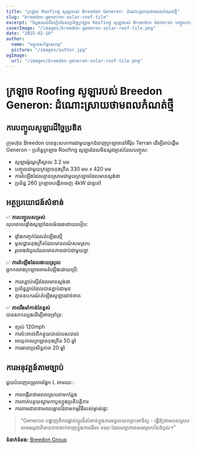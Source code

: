 ```yaml
---
title: "ក្រឡាច Roofing សូឡារបស់ Breedon Generon: ដំណោះស្រាយថាមពលកំណត់ថ្មី"
slug: "breedon-generon-solar-roof-tile"
excerpt: "ស្វែងយល់ពីរបៀបដែលប្រព័ន្ធក្រឡាច Roofing សូឡារបស់ Breedon Generon បញ្ចូលការបង្កើតថាមពលកំណត់ថ្មីជាមួយនឹងសម្រស់ក្រឡាចបុរាណ។"
coverImage: "/images/breedon-generon-solar-roof-tile.png"
date: "2025-02-10"
author:
  name: "មគ្គុទេសក៍ផ្ទះសកម្ម"
  picture: "/images/author.jpg"
ogImage:
  url: "/images/breedon-generon-solar-roof-tile.png"
---
```


# ក្រឡាច Roofing សូឡារបស់ Breedon Generon: ដំណោះស្រាយថាមពលកំណត់ថ្មី

## ការបញ្ចូលសូឡារដ៏ច្នៃប្រឌិត

ក្រុមហ៊ុន Breedon បានចុះសហការជាមួយអ្នកជំនាញក្រឡាចនៅអឺរ៉ុប Terran ដើម្បីចាប់ផ្តើម Generon - ប្រព័ន្ធក្រឡាច Roofing សូឡារដែលមិនសូវច្បាស់ដែលបញ្ចូល:

- សូឡារម៉ូណូគ្រីស្តាល 3.2 មម
- បញ្ចូលជាមួយក្រឡាចកុងក្រីត 330 មម x 420 មម
- ការតំឡើងដែលគ្មានស្រោមជាមួយក្រឡាចដែលមានស្តង់ដា
- ប្រព័ន្ធ 260 ក្រឡាចបង្កើតចេញ 4kW ជាទូទៅ

## អត្ថប្រយោជន៍សំខាន់

✅ **ការបញ្ចូលសម្រស់**  
លុបចោលផ្ទាំងសូឡាដែលធំធេងដោយរបៀប:
- ផ្ទាំងកញ្ចក់ដែលតំឡើងស្មើ
- មូលដ្ឋានកុងក្រីតដែលមានពណ៌សមស្រប
- រូបរាងដំបូលដែលមានភាពជាប់ជាមួយគ្នា

✅ **ការតំឡើងដែលងាយស្រួល**  
អ្នកកសាងក្រឡាចអាចតំឡើងដោយប្រើ:
- ការតភ្ជាប់ស្ទើរដែលមានស្តង់ដា
- ប្រព័ន្ធភ្ជាប់ដែលបានភ្ជាប់ជាមុន
- គ្មានឧបករណ៍តំឡើងសូឡារដាច់ខាត

✅ **ភាពរឹងមាំកាន់តែខ្ពស់**  
បានសាកល្បងដើម្បីអាចទ្រាំទ្រ:
- ខ្យល់ 120mph
- ការប៉ះពាល់ពីកន្ទុយបាល់បេសបាល់
- អាយុកាលក្រឡាចកុងក្រីត 50 ឆ្នាំ
- ការធានាប្រសិទ្ធភាព 20 ឆ្នាំ

## ការអនុវត្តន៍តាមច្បាប់

ជួយបំពេញតម្រូវការផ្នែក L តាមរយៈ:
- ការបង្កើតថាមពលស្របតាមកន្លែង
- ការកាត់បន្ថយស្នាមកាបូនក្នុងប្រតិបត្តិការ
- ការតាមដានថាមពលឆ្លាតវៃតាមកម្មវិធីរបស់ម្ចាស់ផ្ទះ

> "Generon បង្ហាញពីការផ្លាស់ប្តូរដ៏សំខាន់ក្នុងការទទួលយកព្រះអាទិត្យ - ធ្វើឱ្យថាមពលស្របតាមធម្មជាតិមានភាពទាក់ទាញក្នុងការមើល ខណៈដែលរក្សាភាពសមស្របនៃដំបូល។"  

**ទំនាក់ទំនង:** [Breedon Group](https://www.breedongroup.com)